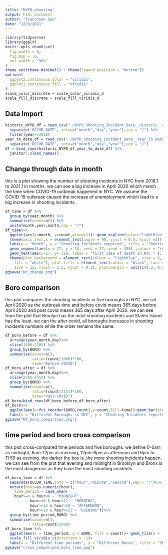 ```yaml
---
title: "NYPD_shooting"
output: html_document
author: "Tianchuan Gao"
date: "12/9/2021"
---
```


```r
library(tidyverse)
library(ggalt)
knitr::opts_chunk$set(
  fig.width = 6,
  fig.asp = .6,
  out.width = "90%"
)
theme_set(theme_minimal() + theme(legend.position = "bottom"))
options(
  ggplot2.continuous.color = "viridis",
  ggplot2.continuous.fill = "viridis"
)
scale_color_discrete = scale_color_viridis_d
scale_fill_discrete = scale_fill_viridis_d
```

## Data Import

```r
historic_NYPD_df = read_csv("./NYPD_Shooting_Incident_Data__Historic_.csv") %>%
  separate('OCCUR_DATE', into=c("month","day","year"),sep = "/") %>%
  filter(year>=2018)
year_to_date_df = read_csv("./NYPD_Shooting_Incident_Data__Year_To_Date_.csv")%>%
  separate('OCCUR_DATE', into=c("month","day","year"),sep = "/")
df = bind_rows(historic_NYPD_df,year_to_date_df) %>% 
  janitor::clean_names()
```

## Change through date in month
this is a plot showing the number of shooting incidents in NYC from 2018.1 to 2021.1 in months. we can see a big increase in April 2020 which match the time when COVID-19 outbreak happened in NYC. We assume the COVID-19 outbreak caused the increase of unemployment which lead to a big increase in shooting incidents.
```r
df_time = df %>%
  group_by(year,month) %>%
  summarise(count=n()) %>%
  unite(month,year,month,sep = "/")
df_time%>%
  ggplot(aes(x=month, y=count,group=1))+ geom_xspline(color="lightblue",size=0.7) + geom_point(color="lightblue",size=2) +
  theme(axis.text.x = element_text(angle = 90, vjust = 0.5, hjust =1)) + 
  labs(x = "Month", y = "Shooting Incidents reported", title = "Shooting Incidents Reported by NYPD From Jan 2018 to Sep 2021") + 
  geom_segment(aes(x = 27, y = 10, xend = 27, yend = 300) ,colour = "red",linetype="dashed") + 
  geom_text(aes(x=27, y= 310, label = "first case of death in NYC " ), colour = "red", vjust = -2, hjust = 0.5, size = 3)  + 
  theme(plot.background = element_rect(colour = "lightblue", size = 3, linetype = 1, 
    fill = "white"), plot.title = element_text(colour = "black", face = "bold", 
    size = 12, vjust = 2.5, hjust = 0.3), plot.margin = unit(c(0.2, 0.2, 0.2, 0.2), "inches"),axis.text=element_text(colour="black"))
ggsave("NY_change.png")
```


## Boro comparison
this plot compares the shooting incidents in five boroughs in NYC. we set April 2020 as the outbreak time and before covid means 365 days before April 2020 and post covid means 365 days after April 2020. we can see from the plot that Broolyn has the most shooting incidents and Staten Island has the least. we can the after covid, all boroughs increases in shooting incidents numbers while the order remains the same.
```r
df_boro_before = df %>%
  arrange(year,month,day)%>%
  slice(1206:2205) %>%
  group_by(BORO) %>%
  summarise(count=n(),
            ratio=(count/1000)*100,
            time="Before COVID")
df_boro_after = df %>%
  arrange(year,month,day)%>%
  slice(2205:4355) %>%
  group_by(BORO) %>%
  summarise(count=n(),
            ratio=(count/2151)*100,
            time="POST-COVID")
df_boro=bind_rows(df_boro_before,df_boro_after)
df_boro%>%
  ggplot(aes(x=fct_reorder(BORO,count),y=count,fill=time))+geom_bar(stat = "identity",position = "dodge")+ 
  labs(x = "Different Boroughs in NYC", y = "Shooting Incidents reported", title = "Shooting Incidents Reported by NYPD From Five Boros in NYC")
ggsave("NY_boro_comparison.png")

```

## time period and boro cross comparison
this plot cross-compared time periods and five boroughs. we define 0-6am as midnight, 6am-12pm as morning, 12pm-6pm as afternoon and 6pm to 11:59 as evening. the darker the box is ,the more shooting incidents happen. we can see from the plot that evening and midnight in Brooklyn and Bronx is the most dangerous as they have the most shooting incidents.

```r
df_boro_time = df %>%
  separate(OCCUR_TIME,into = c("hour","minute","second"),sep = ":")%>%
  mutate(hour=as.numeric(hour),
    time_period = case_when(
    hour>=0 & hour<6 ~ "MIDNIGHT",
           hour>=6 & hour<12 ~ "MORNING",
           hour>=12 & hour<18 ~ "AFTERNOON",
           hour>=18 & hour<=23 ~ "EVENING"))%>%
  group_by(time_period,BORO) %>%
  summarise(count=n(),
            ratio=count/1000)
df_boro_time %>%
  ggplot(aes(x = time_period, y = BORO, fill = count))+ geom_tile() +
  scale_fill_viridis_c(direction = -1)+
  labs(x = "Different time periods", y = "Different Boros", title = "Shooting Incidents Reported Cross-compared with Time Period and Boros")
ggsave("cross_comparison_boro_time.png")
```

